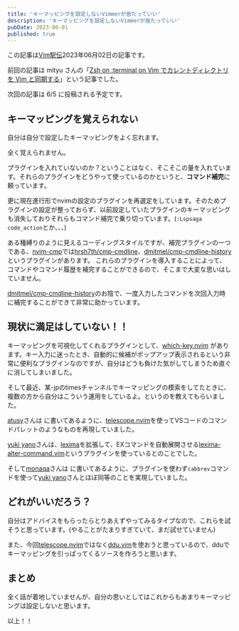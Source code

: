 ```yaml
---
title: 'キーマッピングを設定しないVimmerが居たっていい'
description: 'キーマッピングを設定しないVimmerが居たっていい'
pubDate: 2023-06-01
published: true
---
```


この記事は[Vim駅伝](https://vim-jp.org/ekiden/)2023年06月02日の記事です。

前回の記事は mityu さんの「[Zsh on :terminal on Vim でカレントディレクトリを Vim と同期する](https://zenn.dev/vim_jp/articles/sync-cwd-zsh-on-vim)」という記事でした。

次回の記事は 6/5 に投稿される予定です。



## キーマッピングを覚えられない

自分は自分で設定したキーマッピングをよく忘れます。

全く覚えられません。

プラグインを入れていないのか？ということはなく、そこそこの量を入れています。それらのプラグインをどうやって使っているのかというと、**コマンド補完**に頼っています。

更に現在進行形でnvimの設定のプラグインを再選定をしています。そのためプラグインの設定が整っておらず、以前設定していたプラグインのキーマッピングも消失しておりそれらもコマンド補完で乗り切っています。(`:Lspsaga code_action`とか、、、)

ある種縛りのように見えるコーディングスタイルですが、補完プラグインの一つである、[nvim-cmp](https://github.com/hrsh7th/nvim-cmp)では[hrsh7th/cmp-cmdline](https://github.com/hrsh7th/cmp-cmdline)、[dmitmel/cmp-cmdline-history](https://github.com/dmitmel/cmp-cmdline-history)というプラグインがあります。 これらのプラグインを導入することによって、コマンドやコマンド履歴を補完することができるので、そこまで大変な思いはしていません。

[dmitmel/cmp-cmdline-history](https://github.com/dmitmel/cmp-cmdline-history)のお陰で、一度入力したコマンドを次回入力時に補完することができて非常に助かっています。

## 現状に満足はしていない！！

キーマッピングを可視化してくれるプラグインとして、[which-key.nvim](https://github.com/folke/which-key.nvim) があります。キー入力に迷ったとき、自動的に候補がポップアップ表示されるという非常に便利なプラグインなのですが、自分はどうも負けた気がしてしまうため直ぐに消してしまいました。

そして最近、某-jpのtimesチャンネルでキーマッピングの模索をしてたときに、複数の方から自分はこういう運用をしているよ。というのを教えてもらいました。

[atusy](https://github.com/atusy)さんは
<OG url="https://blog.atusy.net/2022/11/03/telescope-as-command-pallete" />
に書いてあるように、[telescope.nvim](https://github.com/nvim-telescope/telescope.nvim)を使ってVSコードのコマンドパレットのようなものを再現していました。

[yuki yano](https://github.com/yuki-yano)さんは、[lexima](https://github.com/cohama/lexima.vim)を拡張して、EXコマンドを自動展開させる[lexima-alter-command.vim](https://github.com/yuki-yano/lexima-alter-command.vim)というプラグインを使っているとのことでした。

そして[monaqa](https://github.com/monaqa)さんは
<OG url="https://zenn.dev/monaqa/articles/2020-12-22-vim-abbrev" />
に書いてあるように、プラグインを使わず`cabbrev`コマンドを使って[yuki yano](https://github.com/yuki-yano)さんとほぼ同等のことを実現していました。

## どれがいいだろう？
自分はアドバイスをもらったらとりあえずやってみるタイプなので、これらを試そうと思っています。(やることがたまりすぎていて、まだ試せていません)

また、今回[telescope.nvim](https://github.com/nvim-telescope/telescope.nvim)ではなく[ddu.vim](https://github.com/Shougo/ddu.vim)を使おうと思っているので、dduでキーマッピングを引っぱってくるソースを作ろうと思います。

## まとめ

全く話が着地していませんが、自分の思いとしてはこれからもあまりキーマッピングは設定しないと思います。

以上！！
